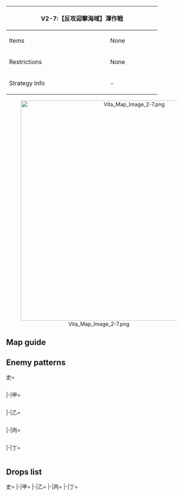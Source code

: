 {| class="article-table" style="width:100%;"
|-
! colspan="2" style="text-align:center;width:60%;" | V2-7:【反攻迎撃海域】渾作戦
| rowspan="3" style="text-align:center;width:40%;" | ''No Banner''
|-
! Items
| None
|-
! Restrictions
| None
|-
! Strategy Info
| -
| -
|}
<center>[[File:Vita Map Image 2-7.png|600px]]</center>
==Map guide==
{{Map/Branching
|id = A2CA
|C/empty -> D, E = *Choice node
}}
==Enemy patterns==
<tabber>史=
<div class="scrollable" style="width:800px;max-height:400px;overflow:auto;">
{{Map/Nodes|name=攻略部隊先遣艦隊
|A
|Normal/BaseXP
|{{Formation|Line Ahead}}
|440
|566
|566
|592
|602
|577
|577
|-
|A
|Normal/BaseXP
|{{Formation|Line Ahead}}
|420
|566
|566
|592
|601
|577
|577
|-
|A
|Normal/BaseXP
|{{Formation|Line Ahead}}
|360
|566
|527
|592
|601
|576
|576
|-
|A
|Normal/BaseXP
|{{Formation|Line Ahead}}
|300
|566
|527
|555
|591
|575
|575
|-
|A
|Normal/BaseXP
|{{Formation|Line Ahead}}
|260
|566
|527
|555
|575
|575
|575
|-
}}
{{Map/Nodes|name=攻略支援任務部隊
|B
|Normal/BaseXP
|{{Formation|Double Line}}
|450
|566
|566
|529
|560
|597
|597
|-
|B
|Normal/BaseXP
|{{Formation|Double Line}}
|400
|566
|529
|529
|560
|577
|577
|-
|B
|Normal/BaseXP
|{{Formation|Double Line}}
|350
|529
|560
|527
|527
|576
|576
|-
|B
|Normal/BaseXP
|{{Formation|Double Line}}
|320
|529
|560
|527
|522
|575
|575
|-
}}
{{Map/Nodes|name=攻略上陸部隊 I群
|D
|Normal/BaseXP
|{{Formation|Double Line}}
|600
|602
|529
|558
|558
|597
|597
|-
|D
|Normal/BaseXP
|{{Formation|Double Line}}
|550
|602
|529
|558
|558
|577
|577
|-
|D
|Normal/BaseXP
|{{Formation|Double Line}}
|500
|601
|529
|558
|558
|577
|577
|-
|D
|Normal/BaseXP
|{{Formation|Double Line}}
|450
|555
|529
|558
|558
|576
|576
|-
}}
{{Map/Nodes|name=攻略上陸部隊 II群
|E
|Normal/BaseXP
|{{Formation|Double Line}}
|600
|602
|560
|558
|558
|597
|597
|-
|E
|Normal/BaseXP
|{{Formation|Double Line}}
|550
|602
|560
|558
|558
|577
|577
|-
|E
|Normal/BaseXP
|{{Formation|Double Line}}
|500
|601
|560
|558
|558
|577
|577
|-
|E
|Normal/BaseXP
|{{Formation|Double Line}}
|450
|555
|560
|558
|558
|576
|576
|-
|E
|Normal/BaseXP
|{{Formation|Double Line}}
|400
|555
|560
|526
|526
|576
|576
|-
}}
{{Map/Nodes|name=攻略主力任務部隊
|F
|Boss/BaseXP
|{{Formation|Diamond}}
|700
|586
|579
|579
|592
|597
|597
|-
|F
|Boss/BaseXP
|{{Formation|Diamond}}
|600
|586
|579
|579
|592
|578
|578
|-
|F
|Boss/BaseXP
|{{Formation|Diamond}}
|550
|586
|528
|528
|592
|577
|577
|-
|F
|Boss/BaseXP
|{{Formation|Diamond}}
|500
|586
|525
|525
|591
|576
|576
|-
}}
</div> <!-- overflow -->
|-|甲=
<div class="scrollable" style="width:800px;max-height:400px;overflow:auto;">
{{Map/Nodes|name=攻略部隊先遣艦隊
|A
|Normal/BaseXP
|{{Formation|Line Ahead}}
|420
|566
|566
|592
|601
|577
|577
|-
|A
|Normal/BaseXP
|{{Formation|Line Ahead}}
|360
|566
|527
|592
|601
|576
|576
|-
|A
|Normal/BaseXP
|{{Formation|Line Ahead}}
|300
|566
|527
|555
|591
|575
|575
|-
|A
|Normal/BaseXP
|{{Formation|Line Ahead}}
|260
|566
|527
|555
|575
|575
|575
|-
|A
|Normal/BaseXP
|{{Formation|Line Ahead}}
|240
|566
|527
|555
|575
|501
|501
|-
}}
{{Map/Nodes|name=攻略支援任務部隊
|B
|Normal/BaseXP
|{{Formation|Double Line}}
|400
|566
|529
|529
|560
|577
|577
|-
|B
|Normal/BaseXP
|{{Formation|Double Line}}
|350
|529
|560
|527
|527
|576
|576
|-
|B
|Normal/BaseXP
|{{Formation|Double Line}}
|320
|529
|560
|527
|522
|575
|575
|-
|B
|Normal/BaseXP
|{{Formation|Double Line}}
|290
|529
|560
|522
|575
|501
|501
|-
|B
|Normal/BaseXP
|{{Formation|Double Line}}
|250
|527
|522
|519
|575
|501
|501
|-
}}
{{Map/Nodes|name=攻略上陸部隊 I群
|D
|Normal/BaseXP
|{{Formation|Double Line}}
|500
|601
|529
|558
|558
|577
|577
|-
|D
|Normal/BaseXP
|{{Formation|Double Line}}
|450
|555
|529
|558
|558
|576
|576
|-
|D
|Normal/BaseXP
|{{Formation|Double Line}}
|400
|555
|524
|526
|526
|576
|576
|-
|D
|Normal/BaseXP
|{{Formation|Double Line}}
|350
|555
|522
|526
|526
|575
|575
|-
}}
{{Map/Nodes|name=攻略上陸部隊 II群
|E
|Normal/BaseXP
|{{Formation|Double Line}}
|550
|602
|560
|558
|558
|577
|577
|-
|E
|Normal/BaseXP
|{{Formation|Double Line}}
|500
|601
|560
|558
|558
|577
|577
|-
|E
|Normal/BaseXP
|{{Formation|Double Line}}
|450
|555
|560
|558
|558
|576
|576
|-
|E
|Normal/BaseXP
|{{Formation|Double Line}}
|400
|555
|560
|526
|526
|576
|576
|-
|E
|Normal/BaseXP
|{{Formation|Double Line}}
|350
|519
|523
|526
|526
|575
|575
|-
}}
{{Map/Nodes|name=攻略主力任務部隊
|F
|Boss/BaseXP
|{{Formation|Diamond}}
|600
|586
|579
|579
|592
|578
|578
|-
|F
|Boss/BaseXP
|{{Formation|Diamond}}
|550
|586
|528
|528
|592
|577
|577
|-
|F
|Boss/BaseXP
|{{Formation|Diamond}}
|500
|586
|525
|525
|591
|576
|576
|-
|F
|Boss/BaseXP
|{{Formation|Double Line}}
|450
|586
|512
|512
|591
|575
|575
|-
|F
|Boss/BaseXP
|{{Formation|Double Line}}
|400
|586
|518
|575
|575
|501
|501
|-
}}
</div> <!-- overflow -->
|-|乙=
<div class="scrollable" style="width:800px;max-height:400px;overflow:auto;">
{{Map/Nodes|name=攻略部隊先遣艦隊
|A
|Normal/BaseXP
|{{Formation|Line Ahead}}
|240
|566
|527
|555
|575
|501
|501
|-
|A
|Normal/BaseXP
|{{Formation|Line Ahead}}
|200
|527
|518
|575
|501
|501
|-
|A
|Normal/BaseXP
|{{Formation|Line Ahead}}
|150
|522
|518
|575
|501
|501
|-
}}
{{Map/Nodes|name=攻略支援任務部隊
|B
|Normal/BaseXP
|{{Formation|Double Line}}
|320
|529
|560
|527
|522
|575
|575
|-
|B
|Normal/BaseXP
|{{Formation|Double Line}}
|290
|529
|560
|522
|575
|501
|501
|-
|B
|Normal/BaseXP
|{{Formation|Double Line}}
|250
|527
|522
|519
|575
|501
|501
|-
|B
|Normal/BaseXP
|{{Formation|Double Line}}
|220
|522
|518
|519
|575
|501
|501
|-
|B
|Normal/BaseXP
|{{Formation|Double Line}}
|180
|519
|518
|575
|501
|501
|501
|-
|B
|Normal/BaseXP
|{{Formation|Double Line}}
|140
|518
|505
|501
|501
|501
|-
}}
{{Map/Nodes|name=攻略上陸部隊 I群
|D
|Normal/BaseXP
|{{Formation|Double Line}}
|350
|555
|522
|526
|526
|575
|575
|-
|D
|Normal/BaseXP
|{{Formation|Double Line}}
|300
|555
|526
|513
|513
|575
|575
|-
|D
|Normal/BaseXP
|{{Formation|Double Line}}
|250
|519
|526
|513
|513
|501
|501
|-
}}
{{Map/Nodes|name=攻略上陸部隊 II群
|E
|Normal/BaseXP
|{{Formation|Double Line}}
|350
|519
|523
|526
|526
|575
|575
|-
|E
|Normal/BaseXP
|{{Formation|Double Line}}
|300
|519
|523
|513
|513
|575
|575
|-
|E
|Normal/BaseXP
|{{Formation|Double Line}}
|250
|523
|513
|513
|501
|501
|-
}}
{{Map/Nodes|name=攻略主力任務部隊
|F
|Boss/BaseXP
|{{Formation|Double Line}}
|400
|586
|518
|575
|575
|501
|501
|-
|F
|Boss/BaseXP
|{{Formation|Diamond}}
|360
|528
|518
|501
|501
|501
|501
|-
|F
|Boss/BaseXP
|{{Formation|Diamond}}
|330
|525
|518
|501
|501
|501
|-
|F
|Boss/BaseXP
|{{Formation|Diamond}}
|300
|523
|518
|501
|501
|501
|-
}}
</div> <!-- overflow -->
|-|丙=
<div class="scrollable" style="width:800px;max-height:400px;overflow:auto;">
{{Map/Nodes|name=攻略部隊先遣艦隊
|A
|Normal/BaseXP
|{{Formation|Line Ahead}}
|200
|527
|518
|575
|501
|501
|-
|A
|Normal/BaseXP
|{{Formation|Line Ahead}}
|150
|522
|518
|575
|501
|501
|-
|A
|Normal/BaseXP
|{{Formation|Line Ahead}}
|100
|522
|505
|501
|501
|-
}}
{{Map/Nodes|name=攻略支援任務部隊
|B
|Normal/BaseXP
|{{Formation|Double Line}}
|250
|527
|522
|519
|575
|501
|501
|-
|B
|Normal/BaseXP
|{{Formation|Double Line}}
|220
|522
|518
|519
|575
|501
|501
|-
|B
|Normal/BaseXP
|{{Formation|Double Line}}
|180
|519
|518
|575
|501
|501
|501
|-
|B
|Normal/BaseXP
|{{Formation|Double Line}}
|140
|518
|505
|501
|501
|501
|-
}}
{{Map/Nodes|name=攻略上陸部隊 I群
|D
|Normal/BaseXP
|{{Formation|Double Line}}
|300
|555
|526
|513
|513
|575
|575
|-
|D
|Normal/BaseXP
|{{Formation|Double Line}}
|250
|519
|526
|513
|513
|501
|501
|-
|D
|Normal/BaseXP
|{{Formation|Double Line}}
|200
|526
|513
|513
|501
|501
|-
}}
{{Map/Nodes|name=攻略上陸部隊 II群
|E
|Normal/BaseXP
|{{Formation|Double Line}}
|300
|519
|523
|513
|513
|575
|575
|-
|E
|Normal/BaseXP
|{{Formation|Double Line}}
|250
|523
|513
|513
|501
|501
|-
|E
|Normal/BaseXP
|{{Formation|Double Line}}
|200
|518
|513
|513
|501
|501
|-
}}
{{Map/Nodes|name=攻略主力任務部隊
|F
|Boss/BaseXP
|{{Formation|Diamond}}
|330
|525
|518
|501
|501
|501
|-
|F
|Boss/BaseXP
|{{Formation|Diamond}}
|300
|523
|518
|501
|501
|501
|-
}}
</div> <!-- overflow -->
|-|丁=
<div class="scrollable" style="width:800px;max-height:400px;overflow:auto;">
{{Map/Nodes|name=攻略部隊先遣艦隊
|A
|Normal/BaseXP
|{{Formation|Line Ahead}}
|150
|522
|518
|575
|501
|501
|-
|A
|Normal/BaseXP
|{{Formation|Line Ahead}}
|100
|522
|505
|501
|501
|-
}}
{{Map/Nodes|name=攻略支援任務部隊
|B
|Normal/BaseXP
|{{Formation|Double Line}}
|180
|519
|518
|575
|501
|501
|501
|-
|B
|Normal/BaseXP
|{{Formation|Double Line}}
|140
|518
|505
|501
|501
|501
|-
}}
{{Map/Nodes|name=攻略上陸部隊 I群
|D
|Normal/BaseXP
|{{Formation|Double Line}}
|250
|519
|526
|513
|513
|501
|501
|-
|D
|Normal/BaseXP
|{{Formation|Double Line}}
|200
|526
|513
|513
|501
|501
|-
}}
{{Map/Nodes|name=攻略上陸部隊 II群
|E
|Normal/BaseXP
|{{Formation|Double Line}}
|250
|523
|513
|513
|501
|501
|-
|E
|Normal/BaseXP
|{{Formation|Double Line}}
|200
|518
|513
|513
|501
|501
|-
}}
{{Map/Nodes|name=攻略主力任務部隊
|F
|Boss/BaseXP
|{{Formation|Diamond}}
|330
|525
|518
|501
|501
|501
|-
|F
|Boss/BaseXP
|{{Formation|Diamond}}
|300
|523
|518
|501
|501
|501
|-
}}
</div> <!-- overflow -->
</tabber>

==Drops list==
<tabber>史=
{{Map/Drops
|regular = true
|no_legend = true
|filter_button = true
|nodes =  A, B, D, E, F
|boss = F
|{{ShipFrom|181}} : D, E, F
|{{ShipFrom|405}} : D, E,
|{{ShipFrom|62}} : D, E, F
|{{ShipFrom|63}} : D, E, F
|{{ShipFrom|64}} : D, E, F
|{{ShipFrom|65}} : D, E, F
|{{ShipFrom|76}} : D, E, F
|{{ShipFrom|55}} : D, E, F
|{{ShipFrom|56}} : B, D, E, F
|{{ShipFrom|70}} : B, D, E, F
|{{ShipFrom|53}} : B, D, E, F
|{{ShipFrom|9}} : B, D, E, F
|{{ShipFrom|10}} : B, D, E, F
|{{ShipFrom|32}} : B, D, E, F
|{{ShipFrom|36}} : B, D, E, F
|{{ShipFrom|37}} : A, B, D, E, F
|{{ShipFrom|15}} : A, B, D, E, F
|{{ShipFrom|94}} : A, B, D, E, F
|{{ShipFrom|16}} : A, B, D, E, F
|{{ShipFrom|14}} : A, B, D, E, F
|{{ShipFrom|43}} : B, D, E, F
|{{ShipFrom|44}} : B, D, E, F
|{{ShipFrom|45}} : B, D, E, F
|{{ShipFrom|46}} : B, D, E, F
|{{ShipFrom|35}} : B, D, E,
|{{ShipFrom|186}} : F
|{{ShipFrom|161}} : F
|{{ShipFrom|120}} : F
|{{ShipFrom|20}} : F
|{{ShipFrom|190}} : F
|{{ShipFrom|54}} : F
|{{ShipFrom|33}} : F
|{{ShipFrom|28}} : F
|{{ShipFrom|29}} : F
|{{ShipFrom|6}} : F
}}
|-|甲=
{{Map/Drops
|regular = true
|no_legend = true
|filter_button = true
|nodes =  A, B, D, E, F
|boss = F
|{{ShipFrom|181}} : E, F
|{{ShipFrom|405}} : D, E,
|{{ShipFrom|62}} : D, E, F
|{{ShipFrom|63}} : D, E, F
|{{ShipFrom|64}} : D, E, F
|{{ShipFrom|65}} : D, E, F
|{{ShipFrom|76}} : D, E, F
|{{ShipFrom|55}} : D, E, F
|{{ShipFrom|56}} : B, D, E, F
|{{ShipFrom|70}} : B, D, E, F
|{{ShipFrom|53}} : B, D, E, F
|{{ShipFrom|9}} : B, D, E, F
|{{ShipFrom|10}} : B, D, E, F
|{{ShipFrom|32}} : B, D, E, F
|{{ShipFrom|36}} : B, D, E, F
|{{ShipFrom|37}} : B, D, E, F
|{{ShipFrom|15}} : B, D, E, F
|{{ShipFrom|94}} : A, B, D, E, F
|{{ShipFrom|16}} : A, B, D, E, F
|{{ShipFrom|14}} : A, B, D, E, F
|{{ShipFrom|43}} : B, D, E, F
|{{ShipFrom|44}} : B, D, E, F
|{{ShipFrom|45}} : B, D, E, F
|{{ShipFrom|46}} : B, D, E, F
|{{ShipFrom|35}} : B, D, E,
|{{ShipFrom|186}} : F
|{{ShipFrom|161}} : F
|{{ShipFrom|120}} : F
|{{ShipFrom|20}} : F
|{{ShipFrom|190}} : F
|{{ShipFrom|54}} : F
|{{ShipFrom|33}} : F
|{{ShipFrom|28}} : F
|{{ShipFrom|29}} : F
|{{ShipFrom|6}} : F
}}
|-|乙=
{{Map/Drops
|regular = true
|no_legend = true
|filter_button = true
|nodes =  B, D, E, F
|boss = F
|{{ShipFrom|62}} : D, E, F
|{{ShipFrom|63}} : D, E, F
|{{ShipFrom|64}} : D, E, F
|{{ShipFrom|65}} : D, E, F
|{{ShipFrom|76}} : D, E, F
|{{ShipFrom|55}} : D, E, F
|{{ShipFrom|56}} : D, E, F
|{{ShipFrom|70}} : D, E, F
|{{ShipFrom|53}} : B, D, E, F
|{{ShipFrom|9}} : B, D, E, F
|{{ShipFrom|10}} : B, D, E, F
|{{ShipFrom|32}} : B, D, E, F
|{{ShipFrom|36}} : B, D, E, F
|{{ShipFrom|37}} : B, D, E, F
|{{ShipFrom|15}} : B, D, E, F
|{{ShipFrom|94}} : B, D, E, F
|{{ShipFrom|16}} : B, D, E, F
|{{ShipFrom|14}} : B, D, E, F
|{{ShipFrom|43}} : B, D, E, F
|{{ShipFrom|44}} : B, D, E, F
|{{ShipFrom|45}} : B, D, E, F
|{{ShipFrom|46}} : B, D, E, F
|{{ShipFrom|35}} : B, D, E,
|{{ShipFrom|161}} : F
|{{ShipFrom|120}} : F
|{{ShipFrom|20}} : F
|{{ShipFrom|190}} : F
|{{ShipFrom|54}} : F
|{{ShipFrom|33}} : F
|{{ShipFrom|28}} : F
|{{ShipFrom|29}} : F
|{{ShipFrom|6}} : F
}}
|-|丙=
{{Map/Drops
|regular = true
|no_legend = true
|filter_button = true
|nodes =  B, D, E, F
|boss = F
|{{ShipFrom|62}} : D, E, F
|{{ShipFrom|63}} : D, E, F
|{{ShipFrom|64}} : D, E, F
|{{ShipFrom|65}} : D, E, F
|{{ShipFrom|76}} : D, E, F
|{{ShipFrom|55}} : D, E, F
|{{ShipFrom|56}} : D, E, F
|{{ShipFrom|70}} : D, E, F
|{{ShipFrom|53}} : D, E, F
|{{ShipFrom|9}} : D, E, F
|{{ShipFrom|10}} : D, E, F
|{{ShipFrom|32}} : D, E, F
|{{ShipFrom|36}} : B, D, E, F
|{{ShipFrom|37}} : B, D, E, F
|{{ShipFrom|15}} : B, D, E, F
|{{ShipFrom|94}} : B, D, E, F
|{{ShipFrom|16}} : B, D, E, F
|{{ShipFrom|14}} : B, D, E, F
|{{ShipFrom|43}} : B, D, E, F
|{{ShipFrom|44}} : B, D, E, F
|{{ShipFrom|45}} : B, D, E, F
|{{ShipFrom|46}} : B, D, E, F
|{{ShipFrom|35}} : B, D, E,
|{{ShipFrom|20}} : F
|{{ShipFrom|190}} : F
|{{ShipFrom|54}} : F
|{{ShipFrom|33}} : F
|{{ShipFrom|28}} : F
|{{ShipFrom|29}} : F
|{{ShipFrom|6}} : F
}}
|-|丁=
{{Map/Drops
|regular = true
|no_legend = true
|filter_button = true
|nodes =  B, D, E, F
|boss = F
|{{ShipFrom|62}} : F
|{{ShipFrom|63}} : D, E, F
|{{ShipFrom|64}} : D, E, F
|{{ShipFrom|65}} : D, E, F
|{{ShipFrom|76}} : D, E, F
|{{ShipFrom|55}} : D, E, F
|{{ShipFrom|56}} : D, E, F
|{{ShipFrom|70}} : D, E, F
|{{ShipFrom|53}} : D, E, F
|{{ShipFrom|9}} : D, E, F
|{{ShipFrom|10}} : D, E, F
|{{ShipFrom|32}} : D, E, F
|{{ShipFrom|36}} : B, D, E, F
|{{ShipFrom|37}} : B, D, E, F
|{{ShipFrom|15}} : B, D, E, F
|{{ShipFrom|94}} : B, D, E, F
|{{ShipFrom|16}} : B, D, E, F
|{{ShipFrom|14}} : B, D, E, F
|{{ShipFrom|43}} : B, D, E, F
|{{ShipFrom|44}} : B, D, E, F
|{{ShipFrom|45}} : B, D, E, F
|{{ShipFrom|46}} : B, D, E, F
|{{ShipFrom|35}} : B, D, E,
|{{ShipFrom|20}} : F
|{{ShipFrom|190}} : F
|{{ShipFrom|54}} : F
|{{ShipFrom|33}} : F
|{{ShipFrom|28}} : F
|{{ShipFrom|29}} : F
|{{ShipFrom|6}} : F
}}
</tabber>